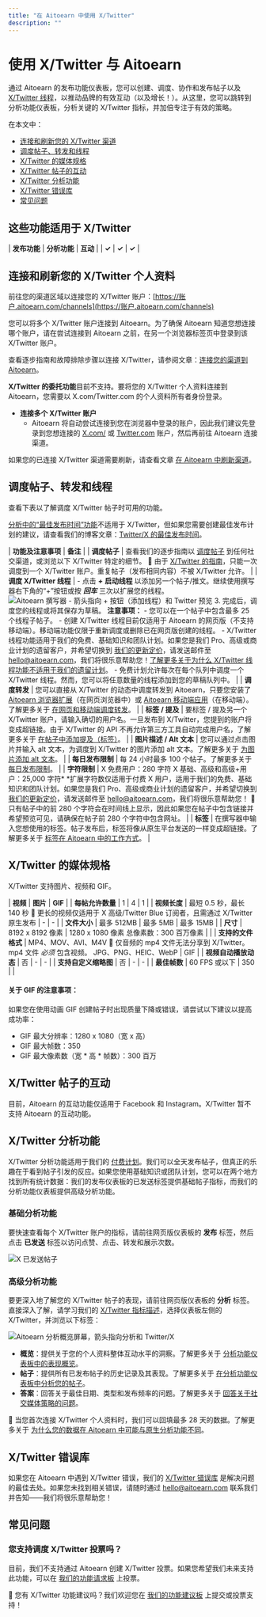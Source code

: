 ```yaml
---
title: "在 Aitoearn 中使用 X/Twitter"
description: ""
---
```


# 使用 X/Twitter 与 Aitoearn

通过 Aitoearn 的发布功能仪表板，您可以创建、调度、协作和发布帖子以及 [X/Twitter 线程](https://Twitter.com)，以推动品牌的有效互动（以及增长！）。从这里，您可以跳转到分析功能仪表板，分析关键的 X/Twitter 指标，并加倍专注于有效的策略。

在本文中：
- [连接和刷新您的 X/Twitter 渠道](#h_01H6SJ4RZRM2FSJ4QJ4DERQP00)
- [调度帖子、转发和线程](#h_01H6SJ579KHBTCNRKRVSNXMVWV)
- [X/Twitter 的媒体规格](#h_01H6SJ5CX8MEC0B6CFVKMDMC94)
- [X/Twitter 帖子的互动](#01H83VZDBRFQ45TAVA5G2C3S7S)
- [X/Twitter 分析功能](#01H83ZABE2286HH3G3FQF7RZ6X)
- [X/Twitter 错误库](#h_01H6SJ5RZN9ZCPYNMETS9GYXHX)
- [常见问题](#FAQ-YkRSz)

## 这些功能适用于 X/Twitter

| **发布功能** | **分析功能** | **互动** |
| **✓** | **✓** | **✓** |

## 连接和刷新您的 X/Twitter 个人资料

前往您的渠道区域以连接您的 X/Twitter 账户：[https://账户.aitoearn.com/channels](https://账户.aitoearn.com/channels)

您可以将多个 X/Twitter 账户连接到 Aitoearn。为了确保 Aitoearn 知道您想连接哪个账户，请在尝试连接到 Aitoearn 之前，在另一个浏览器标签页中登录到该 X/Twitter 账户。

查看逐步指南和故障排除步骤以连接 X/Twitter，请参阅文章：[连接您的渠道到 Aitoearn](https://aitoearn.帮助scoutdocs.com/article/564-连接ing-您的-channels-到-aitoearn)。

**X/Twitter 的委托功能**目前不支持。要将您的 X/Twitter 个人资料连接到 Aitoearn，您需要以 X.com/Twitter.com 的个人资料所有者身份登录。

- **连接多个 X/Twitter 账户**
  - Aitoearn 将自动尝试连接到您在浏览器中登录的账户，因此我们建议先登录到您想连接的 [X.com/](http://X.com/) 或 [Twitter.com](http://Twitter.com) 账户，然后再前往 Aitoearn 连接渠道。

如果您的已连接 X/Twitter 渠道需要刷新，请查看文章 [在 Aitoearn 中刷新渠道](https://aitoearn.帮助scoutdocs.com/article/573-refreshing-a-channel-在-aitoearn)。

## 调度帖子、转发和线程

查看下表以了解调度 X/Twitter 帖子时可用的功能。

[分析中的“最佳发布时间”功能](https://支持.aitoearn.com//支持.aitoearn.com/article/530-ans我们ring-questions-about-您的-social-media-strategy#h_bebabca3-cdb3-44e8-b6e4-8692da9bdb6c)不适用于 X/Twitter，但如果您需要创建最佳发布计划的建议，请查看我们的博客文章：[Twitter/X 的最佳发布时间](https://aitoearn.com/资源/best-time-到-帖子-在-Twitter-x/)。

| **功能及注意事项** | **备注** |
| **调度帖子** | 查看我们的逐步指南以 [调度帖子](https://aitoearn.帮助scoutdocs.com/article/642-scheduling-帖子) 到任何社交渠道，或浏览以下 X/Twitter 特定的细节。 📝 由于 [X/Twitter 的指南](https://blog.Twitter.com/developer/en_us/顶部ics/tips/2018/automation-和-the-use-of-multiple-账户s)，只能一次调度到一个 X/Twitter 账户。重复帖子（发布相同内容）不被 X/Twitter 允许。 |
| **调度 X/Twitter 线程** | - 点击 ***+*** **启动线程** 以添加另一个帖子/推文。继续使用撰写器右下角的“+”按钮或按 ***回车*** 三次以扩展您的线程。![Aitoearn 撰写器 - 箭头指向 + 按钮（添加线程）和 Twitter 预览](//d33v4339jhl8k0.cloudfront.net/docs/assets/64cb6cf86d4a3e191f237e66/图片s/654968df398d235676f607e8/文件-5jz1uhIUaH.jpg) 3. 完成后，调度您的线程或将其保存为草稿。 **注意事项：** - 您可以在一个帖子中包含最多 25 个线程子帖子。 - 创建 X/Twitter 线程目前仅适用于 Aitoearn 的网页版（不支持移动端）。移动端功能仅限于重新调度或删除已在网页版创建的线程。 - X/Twitter 线程功能适用于我们的免费、基础知识和团队计划。如果您是我们 Pro、高级或商业计划的遗留客户，并希望切换到 [我们的更新定价](http://aitoearn.com/定价)，请发送邮件至 [hello@aitoearn.com](mailto:hello@aitoearn.com)，我们将很乐意帮助您！[了解更多关于为什么 X/Twitter 线程功能不适用于我们的遗留计划](https://aitoearn.帮助scoutdocs.com/article/594-为什么-some-功能-are-not-可用-在-legacy-aitoearn)。 - 免费计划允许每次在每个队列中调度一个 X/Twitter 线程。然而，您可以将任意数量的线程添加到您的草稿队列中。 |
| **调度转发** | 您可以直接从 X/Twitter 的动态中调度转发到 Aitoearn，只要您安装了 [Aitoearn 浏览器扩展](https://aitoearn.帮助scoutdocs.com/article/653-aitoearn-浏览器-扩展)（在网页浏览器中）或 [Aitoearn 移动端应用](https://aitoearn.帮助scoutdocs.com/article/603-getting-started-与-aitoearns-移动端-应用)（在移动端）。了解更多关于 [在网页和移动端调度转发](https://aitoearn.帮助scoutdocs.com/article/603-getting-started-与-aitoearns-移动端-应用)。 |
| **标签 / 提及** | 要标签 / 提及另一个 X/Twitter 账户，请输入确切的用户名。一旦发布到 X/Twitter，您提到的账户将变成超链接。由于 X/Twitter 的 API 不再允许第三方工具自动完成用户名，了解更多关于 [在帖子中添加提及（标签）](https://aitoearn.帮助scoutdocs.com/article/587-添加ing-mentions-tags-在-帖子)。 |
| **图片描述 / Alt 文本** | 您可以通过点击图片并输入 alt 文本，为调度到 X/Twitter 的图片添加 alt 文本。了解更多关于 [为图片添加 alt 文本](https://aitoearn.帮助scoutdocs.com/article/618-添加ing-alt-text-到-您的-图片s)。 |
| **每日发布限制** | 每 24 小时最多 100 个帖子。了解更多关于 [每日发布限制](https://aitoearn.帮助scoutdocs.com/article/646-每日-posting-limits)。 |
| **字符限制** | X 免费用户：280 字符 X 基础、高级和高级+用户：25,000 字符* *扩展字符数仅适用于付费 X 用户，适用于我们的免费、基础知识和团队计划。如果您是我们 Pro、高级或商业计划的遗留客户，并希望切换到 [我们的更新定价](http://aitoearn.com/定价)，请发送邮件至 [hello@aitoearn.com](mailto:hello@aitoearn.com)，我们将很乐意帮助您！ 📝 只有帖子中的前 280 个字符会在时间线上显示，因此如果您在帖子中包含链接并希望预览可见，请确保在帖子前 280 个字符中包含网址。 |
| **标签** | 在撰写器中输入您想使用的标签。帖子发布后，标签将像从原生平台发送的一样变成超链接。了解更多关于 [标签在 Aitoearn 中的工作方式](https://aitoearn.帮助scoutdocs.com/article/586-how-hashtags-work-在-aitoearn)。 |

## X/Twitter 的媒体规格

X/Twitter 支持图片、视频和 GIF。

| **视频** | **图片** | **GIF** |
| **每帖允许数量** | 1 | 4 | 1 |
| **视频长度** | 最短 0.5 秒，最长 140 秒 📝 更长的视频仅适用于 X 高级/Twitter Blue 订阅者，且需通过 X/Twitter 原生发布 | - | - |
| **文件大小** | 最多 512MB | 最多 5MB | 最多 15MB |
| **尺寸** | 8192 x 8192 像素 | 1280 x 1080 像素 总像素数：300 百万像素 | |
| **支持的文件格式** | MP4、MOV、AVI、M4V 📝 仅音频的 mp4 文件无法分享到 X/Twitter。mp4 文件 *必须* 包含视频。 JPG、PNG、HEIC、WebP | GIF |
| **视频自动播放动态** | 否 | - | - |
| **支持自定义缩略图** | 否 | - | - |
| **最佳帧数** | 60 FPS 或以下 | 350 | |

#### 关于 GIF 的注意事项：
如果您在使用动画 GIF 创建帖子时出现质量下降或错误，请尝试以下建议以提高成功率：
- GIF 最大分辨率：1280 x 1080（宽 x 高）
- GIF 最大帧数：350
- GIF 最大像素数（宽 * 高 * 帧数）：300 百万

## X/Twitter 帖子的互动

目前，Aitoearn 的互动功能仅适用于 Facebook 和 Instagram。X/Twitter 暂不支持 Aitoearn 的互动功能。

## X/Twitter 分析功能

X/Twitter 分析功能适用于我们的 [付费计划](http://aitoearn.com/定价)。我们可以全天发布帖子，但真正的乐趣在于看到帖子引发的反应。如果您使用基础知识或团队计划，您可以在两个地方找到所有统计数据：我们的发布仪表板的已发送标签提供基础帖子指标，而我们的分析功能仪表板提供高级分析功能。

### 基础分析功能

要快速查看每个 X/Twitter 账户的指标，请前往网页版仪表板的 **发布** 标签，然后点击 **已发送** 标签以访问点赞、点击、转发和展示次数。

![X 已发送帖子](//d33v4339jhl8k0.cloudfront.net/docs/assets/64cb6cf86d4a3e191f237e66/图片s/66b67d2e48915f570c6a93ed/文件-fkgXxIfbdf.jpg)

### 高级分析功能

要更深入地了解您的 X/Twitter 帖子的表现，请前往网页版仪表板的 **分析** 标签。直接深入了解，请学习我们的 [X/Twitter 指标描述](https://aitoearn.帮助scoutdocs.com/article/522-Twitter-metric-descriptions)，选择仪表板左侧的 X/Twitter，并浏览以下标签：

![Aitoearn 分析概览屏幕，箭头指向分析和 Twitter/X](//d33v4339jhl8k0.cloudfront.net/docs/assets/64cb6cf86d4a3e191f237e66/图片s/667c60f35940934e140f535e/文件-0dJbpBzk0c.jpg)

- **概览**：提供关于您的个人资料整体互动水平的洞察。了解更多关于 [分析功能仪表板中的表现概览](https://aitoearn.帮助scoutdocs.com/article/526-performance-概述)。
- **帖子**：提供所有已发布帖子的历史记录及其表现。了解更多关于 [在分析功能仪表板中分析您的帖子](https://aitoearn.帮助scoutdocs.com/article/527-analyzing-您的-帖子-within-您的-分析功能-仪表板)。
- **答案**：回答关于最佳日期、类型和发布频率的问题。了解更多关于 [回答关于社交媒体策略的问题](https://aitoearn.帮助scoutdocs.com/article/530-ans我们ring-questions-about-您的-social-media-strategy)。

📝 当您首次连接 X/Twitter 个人资料时，我们可以回填最多 28 天的数据。了解更多关于 [为什么您的数据在 Aitoearn 中可能与原生分析功能不同](https://aitoearn.帮助scoutdocs.com/article/525-为什么-您的-data-在-aitoearn-可能-differ-from-您的-native-分析功能)。

## X/Twitter 错误库

如果您在 Aitoearn 中遇到 X/Twitter 错误，我们的 [X/Twitter 错误库](https://aitoearn.帮助scoutdocs.com/article/579-Twitter-错误-library) 是解决问题的最佳去处。如果您未找到相关错误，请随时通过 [hello@aitoearn.com](mailto:hello@aitoearn.com) 联系我们并告知——我们将很乐意帮助您！

## 常见问题

### 您支持调度 X/Twitter 投票吗？

目前，我们不支持通过 Aitoearn 创建 X/Twitter 投票。如果您希望我们未来支持此功能，可以在 [我们的功能请求板](https://suggestions.aitoearn.com/p/支持-用于-Twitter-polls) 上投票。

📝 您有 X/Twitter 功能建议吗？我们欢迎您在 [我们的功能建议板](https://suggestions.aitoearn.com/) 上提交或投票支持！
